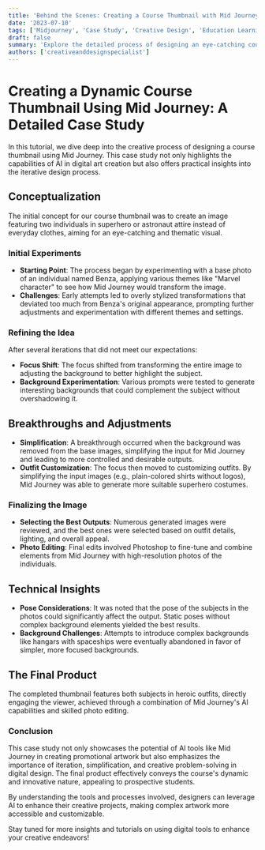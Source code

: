```yaml
---
title: 'Behind the Scenes: Creating a Course Thumbnail with Mid Journey'
date: '2023-07-10'
tags: ['Midjourney', 'Case Study', 'Creative Design', 'Education Learning']
draft: false
summary: 'Explore the detailed process of designing an eye-catching course thumbnail using Mid Journey, from initial concept to the final design.'
authors: ['creativeanddesignspecialist']
---
```


# Creating a Dynamic Course Thumbnail Using Mid Journey: A Detailed Case Study

In this tutorial, we dive deep into the creative process of designing a course thumbnail using Mid Journey. This case study not only highlights the capabilities of AI in digital art creation but also offers practical insights into the iterative design process.

## Conceptualization

The initial concept for our course thumbnail was to create an image featuring two individuals in superhero or astronaut attire instead of everyday clothes, aiming for an eye-catching and thematic visual.

### Initial Experiments

- **Starting Point**: The process began by experimenting with a base photo of an individual named Benza, applying various themes like "Marvel character" to see how Mid Journey would transform the image.
- **Challenges**: Early attempts led to overly stylized transformations that deviated too much from Benza's original appearance, prompting further adjustments and experimentation with different themes and settings.

### Refining the Idea

After several iterations that did not meet our expectations:
- **Focus Shift**: The focus shifted from transforming the entire image to adjusting the background to better highlight the subject.
- **Background Experimentation**: Various prompts were tested to generate interesting backgrounds that could complement the subject without overshadowing it.

## Breakthroughs and Adjustments

- **Simplification**: A breakthrough occurred when the background was removed from the base images, simplifying the input for Mid Journey and leading to more controlled and desirable outputs.
- **Outfit Customization**: The focus then moved to customizing outfits. By simplifying the input images (e.g., plain-colored shirts without logos), Mid Journey was able to generate more suitable superhero costumes.

### Finalizing the Image

- **Selecting the Best Outputs**: Numerous generated images were reviewed, and the best ones were selected based on outfit details, lighting, and overall appeal.
- **Photo Editing**: Final edits involved Photoshop to fine-tune and combine elements from Mid Journey with high-resolution photos of the individuals.

## Technical Insights

- **Pose Considerations**: It was noted that the pose of the subjects in the photos could significantly affect the output. Static poses without complex background elements yielded the best results.
- **Background Challenges**: Attempts to introduce complex backgrounds like hangars with spaceships were eventually abandoned in favor of simpler, more focused backgrounds.

## The Final Product

The completed thumbnail features both subjects in heroic outfits, directly engaging the viewer, achieved through a combination of Mid Journey's AI capabilities and skilled photo editing.

### Conclusion

This case study not only showcases the potential of AI tools like Mid Journey in creating promotional artwork but also emphasizes the importance of iteration, simplification, and creative problem-solving in digital design. The final product effectively conveys the course's dynamic and innovative nature, appealing to prospective students.

By understanding the tools and processes involved, designers can leverage AI to enhance their creative projects, making complex artwork more accessible and customizable.

Stay tuned for more insights and tutorials on using digital tools to enhance your creative endeavors!
